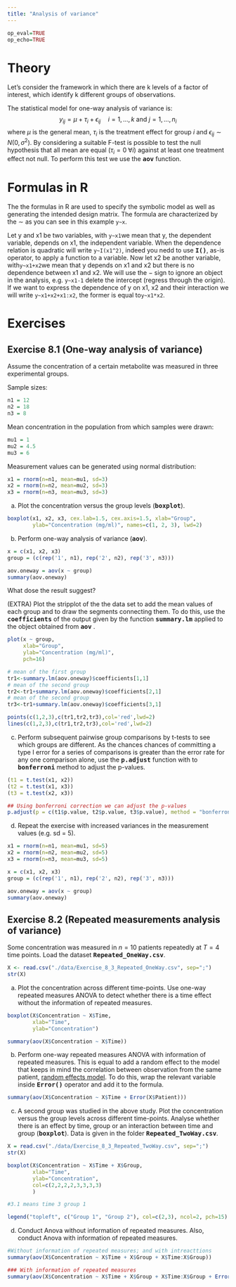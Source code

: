 ---
title: "Analysis of variance"
---

```{r,echo=FALSE}
op_eval=TRUE
op_echo=TRUE
```

# Theory 

Let's consider the framework in which there are k levels of a factor of interest, which identify k different groups of observations.

The statistical model for one-way analysis of variance is:
$$
y_{ij}=\mu+\tau_{i}+\epsilon_{ij}\quad i=1,\dots,k \text{ and } j=1,\dots,n_{i}
$$
where $\mu$ is the general mean, $\tau_{i}$ is the treatment effect for group $i$ and $\epsilon_{ij}\sim N(0,\sigma^2)$. By considering a suitable F-test is possible to test the null hypothesis that all mean are equal ($\tau_i=0\;\forall i$) against  at least one treatment effect not null. To perform this test we use the **<tt>aov</tt>** function.

# Formulas in R

The the formulas in R are used to specify the symbolic model as well as generating the intended design matrix. The formula are characterized by the $\sim$ as you can see in this example `y~x`.

Let y and x1 be two variables, with `y~x1`we mean that y, the dependent variable, depends on x1, the independent variable. When the dependence relation is quadratic will write `y~I(x1^2)`, indeed you nedd to use **<tt>I()</tt>**, as-is operator, to apply a function to a variable. Now let x2 be another variable, with`y~x1+x2`we mean that y depends on x1 and x2 but there is no dependence between x1 and x2. We will use the $-$ sign to ignore an object in the analysis, e.g. `y~x1-1` delete the intercept (regress through the origin). If we want to express the dependence of y on x1, x2 and their interaction we will write `y~x1+x2+x1:x2`, the former is equal to`y~x1*x2`.

# Exercises

## Exercise 8.1 (One-way analysis of variance)
Assume the concentration of a certain metabolite was measured in three experimental groups.

Sample sizes:
```{r ex1.1}
n1 = 12
n2 = 18
n3 = 8
```

Mean concentration in the population from which samples were drawn:
```{r ex1.2}
mu1 = 1
mu2 = 4.5
mu3 = 6
```

Measurement values can be generated using normal distribution:
```{r ex1.3}
x1 = rnorm(n=n1, mean=mu1, sd=3)
x2 = rnorm(n=n2, mean=mu2, sd=3)
x3 = rnorm(n=n3, mean=mu3, sd=3)
```

a) Plot the concentration versus the group levels (**<tt>boxplot</tt>**).

<div class='fold s o'>
```{r results='hold',fig.align='center',out.width = '80%',eval=op_eval,echo=op_echo}
boxplot(x1, x2, x3, cex.lab=1.5, cex.axis=1.5, xlab="Group", 
        ylab="Concentration (mg/ml)", names=c(1, 2, 3), lwd=2)
```
</div>

b) Perform one-way analysis of variance (**<tt>aov</tt>**).

```{r}
x = c(x1, x2, x3)
group = (c(rep('1', n1), rep('2', n2), rep('3', n3)))

aov.oneway = aov(x ~ group)
summary(aov.oneway)
```


What dose the result suggest?

(EXTRA) Plot the stripplot of the the data set to add the mean values of each group and to draw the segments connecting them. To do this, use the **<tt>coefficients</tt>** of the output given by the function **<tt>summary.lm</tt>** applied to the object obtained from **<tt>aov</tt>** .

<div class='fold s o'>
```{r,fig.align='center',out.width = '80%',eval=op_eval,echo=op_echo}
plot(x ~ group,
     xlab="Group",
     ylab="Concentration (mg/ml)",
     pch=16)

# mean of the first group
tr1<-summary.lm(aov.oneway)$coefficients[1,1] 
# mean of the second group
tr2<-tr1+summary.lm(aov.oneway)$coefficients[2,1] 
# mean of the second group
tr3<-tr1+summary.lm(aov.oneway)$coefficients[3,1] 

points(c(1,2,3),c(tr1,tr2,tr3),col='red',lwd=2)
lines(c(1,2,3),c(tr1,tr2,tr3),col='red',lwd=2)

```
</div>

c) Perform subsequent pairwise group comparisons by t-tests to see which groups are different. As the chances chances of committing a type I error for a series of comparisons is greater than the error rate for any one comparison alone, use the **<tt>p.adjust</tt>** function  with to **<tt>bonferroni</tt>** method to adjust the p-values.

<div class='fold s o'>
```{r,results='hold',eval=op_eval,echo=op_echo}
(t1 = t.test(x1, x2))
(t2 = t.test(x1, x3))
(t3 = t.test(x2, x3))

## Using bonferroni correction we can adjust the p-values 
p.adjust(p = c(t1$p.value, t2$p.value, t3$p.value), method = "bonferroni")
```
</div>


d) Repeat the exercise with increased variances in the measurement values (e.g. sd = 5).

<div class='fold s o'>
```{r results='hold',eval=op_eval,echo=op_echo}

x1 = rnorm(n=n1, mean=mu1, sd=5)
x2 = rnorm(n=n2, mean=mu2, sd=5)
x3 = rnorm(n=n3, mean=mu3, sd=5)

x = c(x1, x2, x3)
group = (c(rep('1', n1), rep('2', n2), rep('3', n3)))

aov.oneway = aov(x ~ group)
summary(aov.oneway)

```
</div>


## Exercise 8.2 (Repeated measurements analysis of variance)
Some concentration was measured in $n = 10$ patients repeatedly at $T = 4$ time points. Load the dataset **<tt>Repeated_OneWay.csv</tt>**.

```{r}
X <- read.csv("./data/Exercise_8_3_Repeated_OneWay.csv", sep=";")
str(X)
```

a) Plot the concentration across different time-points. Use one-way repeated measures ANOVA to detect whether there is a time effect without the information of repeated measures.

<div class='fold s o'>
```{r,fig.align='center',out.width = '80%',results='hold',eval=op_eval,echo=op_echo}
boxplot(X$Concentration ~ X$Time, 
        xlab="Time", 
        ylab="Concentration")

summary(aov(X$Concentration ~ X$Time))
```
</div>

b) Perform one-way repeated measures ANOVA with information of repeated measures. This is equal to add a random effect to the model that keeps in mind the correlation between observation from the same patient, [random effects model](https://stat.ethz.ch/~meier/teaching/anova/random-and-mixed-effects-models.html#random-effects-models). To do this, wrap the relevant variable inside **<tt>Error()</tt>** operator and add it to the formula.

<div class='fold s o'>
```{r,eval=op_eval,echo=op_echo}
summary(aov(X$Concentration ~ X$Time + Error(X$Patient)))
```
</div>
c) A second group was studied in the above study. Plot the concentration versus the group levels across different time-points. Analyse whether there is an effect by time, group or an interaction between time and group (**<tt>boxplot</tt>**). Data is given in the folder
**<tt>Repeated_TwoWay.csv</tt>**.

<div class='fold s o'>
```{r results='hold',fig.align='center',out.width = '80%',eval=op_eval,echo=op_echo}
X = read.csv("./data/Exercise_8_3_Repeated_TwoWay.csv", sep=";")
str(X)

boxplot(X$Concentration ~ X$Time + X$Group, 
        xlab="Time", 
        ylab="Concentration", 
        col=c(2,2,2,2,3,3,3,3)
        )

#3.1 means time 3 group 1

legend("topleft", c("Group 1", "Group 2"), col=c(2,3), ncol=2, pch=15)

```
</div>

d) Conduct Anova without information of repeated measures. Also, conduct Anova with information of repeated measures.

<div class='fold s o'>
```{r results='hold',eval=op_eval,echo=op_echo}
#Without information of repeated measures; and with intreacttions
summary(aov(X$Concentration ~ X$Time + X$Group + X$Time:X$Group))

### With information of repeated measures
summary(aov(X$Concentration ~ X$Time + X$Group + X$Time:X$Group + Error(X$Patient)))
```
</div>
